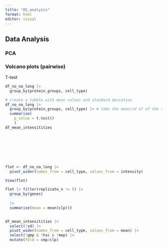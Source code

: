 ```yaml
---
title: "05_analysis"
format: html
editor: visual
---
```


## Data Analysis

### PCA

### Volcano plots (pairwise)

T-test

```r

df_no_na_long |> 
  group_by(protein_groups, cell_type)

# create a tibble with mean values and standard deviation
df_no_na_long |> 
  group_by(protein_groups, cell_type) |> # take the mean/sd of of the replicates for the protein groups and cell types.
  summarise(
    p_value = t.test()
    )
df_mean_intensitities








flot <- df_no_na_long |> 
  pivot_wider(names_from = cell_type, values_from = intensity)

View(flot)

flot |> filter(replicate_n != 5) |> 
  group_by(genes)
  
  |> 
  summarise(mean = mean(clp)))
  
```

```r




df_mean_intensitities |> 
  select(!sd) |> 
  pivot_wider(names_from = cell_type, values_from = mean) |> 
  select(!gmp & !hsc & !mep) |> 
  mutate(fold = cmp/clp) 
  
```
